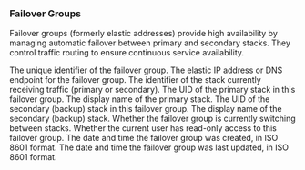---
---

### Failover Groups

Failover groups (formerly elastic addresses) provide high availability by managing automatic failover between primary and secondary stacks. They control traffic routing to ensure continuous service availability.

<Model>
    <ModelProperty name="uid" type="string">
        The unique identifier of the failover group.
    </ModelProperty>
    <ModelProperty name="address" type="string">
        The elastic IP address or DNS endpoint for the failover group.
    </ModelProperty>
    <ModelProperty name="current_stack" type="string">
        The identifier of the stack currently receiving traffic (primary or secondary).
    </ModelProperty>
    <ModelProperty name="primary_stack_uid" type="string">
        The UID of the primary stack in this failover group.
    </ModelProperty>
    <ModelProperty name="primary_stack_name" type="string">
        The display name of the primary stack.
    </ModelProperty>
    <ModelProperty name="secondary_stack_uid" type="string">
        The UID of the secondary (backup) stack in this failover group.
    </ModelProperty>
    <ModelProperty name="secondary_stack_name" type="string">
        The display name of the secondary (backup) stack.
    </ModelProperty>
    <ModelProperty name="busy_toggling" type="boolean">
        Whether the failover group is currently switching between stacks.
    </ModelProperty>
    <ModelProperty name="readonly" type="boolean">
        Whether the current user has read-only access to this failover group.
    </ModelProperty>
    <ModelProperty name="created_at" type="datetime">
        The date and time the failover group was created, in ISO 8601 format.
    </ModelProperty>
    <ModelProperty name="updated_at" type="datetime">
        The date and time the failover group was last updated, in ISO 8601 format.
    </ModelProperty>
</Model>